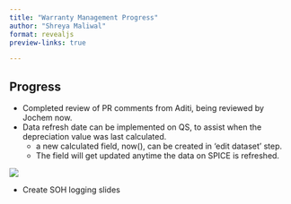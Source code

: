 ```yaml
---
title: "Warranty Management Progress"
author: "Shreya Maliwal"
format: revealjs
preview-links: true

---
```



## Progress {.smaller}
- Completed review of PR comments from Aditi, being reviewed by Jochem now.
- Data refresh date can be implemented on QS, to assist when the depreciation value was last calculated.
    - a new calculated field, now(), can be created in 'edit dataset' step.
    - The field will get updated anytime the data on SPICE is refreshed.

![](images/qs_screenshot.png)

- Create SOH logging slides


